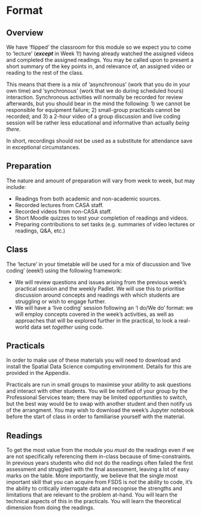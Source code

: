 # Format {.unnumbered}

## Overview {.unnumbered}

We have 'flipped' the classroom for this module so we expect you to come to 'lecture' (***except*** in Week 1!) having already watched the assigned videos and completed the assigned readings. You may be called upon to present a short summary of the key points in, and relevance of, an assigned video or reading to the rest of the class.

This means that there is a mix of 'asynchronous' (work that you do in your own time) and 'synchronous' (work that we do during scheduled hours) interaction. Synchronous activities will normally be recorded for review afterwards, but you should bear in the mind the following: 1) we cannot be responsible for equipment failure; 2) small-group practicals cannot be recorded; and 3) a 2-hour video of a group discussion and live coding session will be rather less educational and informative than actually *being there*.

In short, recordings should not be used as a substitute for attendance save in exceptional circumstances.

## Preparation {.unnumbered}

The nature and amount of preparation will vary from week to week, but may include:

- Readings from both academic and non-academic sources.
- Recorded lectures from CASA staff.
- Recorded videos from non-CASA staff.
- Short Moodle quizzes to test your completion of readings and videos.
- Preparing contributions to set tasks (e.g. summaries of video lectures or readings, Q&A, etc.)

## Class {.unnumbered}

The 'lecture' in your timetable will be used for a mix of discussion and 'live coding' (eeek!) using the following framework:

- We will review questions and issues arising from the previous week's practical session and the weekly Padlet. We will use this to prioritise discussion around concepts and readings with which students are struggling or wish to engage further.
- We will have a 'live coding' session following an 'I do/We do' format: we will employ concepts covered in the week's  activities, as well as approaches that will be explored further in the practical, to look a real-world data set *together* using code.

## Practicals {.unnumbered}

In order to make use of these materials you will need to download and install the Spatial Data Science computing environment. Details for this are provided in the Appendix.

Practicals are run in small groups to maximise your ability to ask questions and interact with other students. You will be notified of your group by the Professional Services team; there may be limited opportunities to switch, but the best way would be to swap with another student and then notify us of the arrangment. You may wish to download the week's Jupyter notebook before the start of class in order to familiarise yourself with the material.

## Readings {.unnumbered}

To get the most value from the module you *must* do the readings even if we are not specifically referencing them in-class because of time-constraints. In previous years students who did not do the readings often failed the first assessment and struggled with the final assessment, leaving a lot of easy marks on the table. More importantly, we believe that the single most important skill that you can acquire from FSDS is *not* the ability to code, it's the ability to critically interrogate data and recognise the strengths and limitations that are relevant to the problem at-hand. You will learn the technical aspects of this in the practicals. You will learn the theoretical dimension from doing the readings.